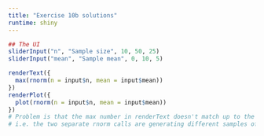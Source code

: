 ```yaml
---
title: "Exercise 10b solutions"
runtime: shiny
---
```


```r
## The UI
sliderInput("n", "Sample size", 10, 50, 25)
sliderInput("mean", "Sample mean", 0, 10, 5)
```

```r
renderText({
  max(rnorm(n = input$n, mean = input$mean))
})
renderPlot({
  plot(rnorm(n = input$n, mean = input$mean))
})
# Problem is that the max number in renderText doesn't match up to the max number on the plot
# i.e. the two separate rnorm calls are generating different samples of data.
```




